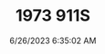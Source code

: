 ---
width: 6000
height: 4000
title: 1973 911S
description: A Signal Yellow 1973 Porsche 911S Targa with brown interior in Austin, TX.
date: 6/26/2023 6:35:02 AM
cameraMake: Sony
cameraModel: ILCE-7M3
lens: 24-70mm F2.8 DG DN | Art 019
settingsfStop: f/2.8
settingsISO: ISO 125
settingsShutter: 1/200
settingsFocalLength: 30.4 mm
---